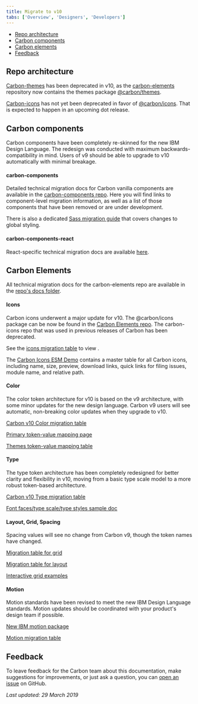 ```yaml
---
title: Migrate to v10
tabs: ['Overview', 'Designers', 'Developers']
---
```


<AnchorLinks>

- [Repo architecture](#repo-architecture)
- [Carbon components](#carbon-components)
- [Carbon elements](#carbon-elements)
- [Feedback](#feedback)

</AnchorLinks>

## Repo architecture

[Carbon-themes](https://github.com/carbon-design-system/carbon-themes) has been deprecated in v10, as the [carbon-elements](https://github.com/IBM/carbon-elements) repository now contains the themes package [@carbon/themes](https://github.com/IBM/carbon-elements/tree/master/packages/themes).

[Carbon-icons](https://github.com/carbon-design-system/carbon-icons) has not yet been deprecated in favor of [@carbon/icons](https://github.com/IBM/carbon-elements/tree/master/packages/icons). That is expected to happen in an upcoming dot release.

## Carbon components

Carbon components have been completely re-skinned for the new IBM Design Language. The redesign was conducted with maximum backwards-compatibility in mind. Users of v9 should be able to upgrade to v10 automatically with minimal breakage.

#### carbon-components

Detailed technical migration docs for Carbon vanilla components are available in the [carbon-components repo](https://github.com/IBM/carbon-components/blob/master/docs/migration/migrate-to-10.x.md). Here you will find links to component-level migration information, as well as a list of those components that have been removed or are under development.

There is also a dedicated [Sass migration guide](https://github.com/IBM/carbon-components/blob/master/src/globals/scss/migrate-to-10.x.md) that covers changes to global styling.

#### carbon-components-react

React-specific technical migration docs are available [here](https://github.com/IBM/carbon-components-react/blob/master/docs/migration/migrate-to-7.x.md).

## Carbon Elements

All technical migration docs for the carbon-elements repo are available in the [repo's docs folder](https://github.com/IBM/carbon-elements/tree/master/docs/migration).

#### Icons

Carbon icons underwent a major update for v10. The @carbon/icons package can be now be found in the [Carbon Elements repo](https://github.com/IBM/carbon-elements/tree/master/packages/colors). The carbon-icons repo that was used in previous releases of Carbon has been deprecated.

See the [icons migration table](https://github.com/IBM/carbon-elements/blob/master/docs/migration/10.x-icons.md) to view .

The [Carbon Icons ESM Demo](https://carbon-elements.netlify.com/icons/examples/preview/) contains a master table for all Carbon icons, including name, size, preview, download links, quick links for filing issues, module name, and relative path.

#### Color

The color token architecture for v10 is based on the v9 architecture, with some minor updates for the new design language. Carbon v9 users will see automatic, non-breaking color updates when they upgrade to v10.

[Carbon v10 Color migration table](https://github.com/IBM/carbon-elements/blob/master/docs/migration/10.x-color.md)

[Primary token-value mapping page](https://carbon-elements.netlify.com/colors/examples/preview/)

[Themes token-value mapping table](https://carbon-elements.netlify.com/themes/examples/preview/)

#### Type

The type token architecture has been completely redesigned for better clarity and flexibility in v10, moving from a basic type scale model to a more robust token-based architecture.

[Carbon v10 Type migration table](https://github.com/IBM/carbon-elements/blob/master/docs/migration/10.x-type.md)

[Font faces/type scale/type styles sample doc](https://carbon-elements.netlify.com/type/examples/preview/)

#### Layout, Grid, Spacing

Spacing values will see no change from Carbon v9, though the token names have changed.

[Migration table for grid](https://github.com/IBM/carbon-components/blob/master/src/globals/grid/migrate-to-10.x.md)

[Migration table for layout](https://github.com/IBM/carbon-elements/blob/master/docs/migration/10.x-layout.md)

[Interactive grid examples](https://carbon-elements.netlify.com/grid/examples/preview/)

#### Motion

Motion standards have been revised to meet the new IBM Design Language standards. Motion updates should be coordinated with your product's design team if possible.

[New IBM motion package](https://github.com/IBM/carbon-elements/tree/master/packages/motion)

[Motion migration table](https://github.com/IBM/carbon-elements/blob/master/docs/migration/10.x-motion.md)

## Feedback

To leave feedback for the Carbon team about this documentation, make suggestions for improvements, or just ask a question, you can [open an issue](https://github.com/carbon-design-system/carbon-website/issues/new?template=feedback.md&labels=feedback&title=User+feedback+for+Migration+Developers+page) on GitHub.

_Last updated: 29 March 2019_
